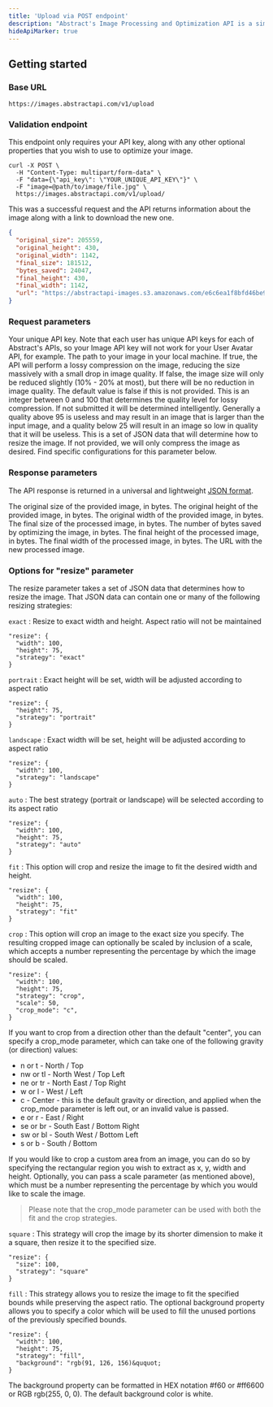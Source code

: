 ```yaml
---
title: 'Upload via POST endpoint'
description: "Abstract's Image Processing and Optimization API is a simple yet powerful REST API that is used to convert, compress, or optimization an image that is provided via a URL or via POST to the API itself."
hideApiMarker: true
---
```


## Getting started

### Base URL

```
https://images.abstractapi.com/v1/upload
```

### Validation endpoint

This endpoint only requires your API key, along with any other optional properties that you wish to use to optimize your image.

```
curl -X POST \
  -H "Content-Type: multipart/form-data" \
  -F "data={\"api_key\": \"YOUR_UNIQUE_API_KEY\"}" \
  -F "image=@path/to/image/file.jpg" \
  https://images.abstractapi.com/v1/upload/
```

This was a successful request and the API returns information about the image along with a link to download the new one.

<ResponseExample>

```json
{
  "original_size": 205559,
  "original_height": 430,
  "original_width": 1142,
  "final_size": 181512,
  "bytes_saved": 24047,
  "final_height": 430,
  "final_width": 1142,
  "url": "https://abstractapi-images.s3.amazonaws.com/e6c6ea1f8bfd46be9ed357b9ce4240ff_dog.jpg"
}
```

</ResponseExample>

### Request parameters

<ParamField body="api_key" type="String" required>
  Your unique API key. Note that each user has unique API keys for each of Abstract's APIs, so your Image API key will not work for your User Avatar API, for example.
</ParamField>

<ParamField body="image" type="String" required>
  The path to your image in your local machine.
</ParamField>

<ParamField body="lossy" type="Boolean">
  If true, the API will perform a lossy compression on the image, reducing the size massively with a small drop in image quality. If false, the image size will only be reduced slightly (10% - 20% at most), but there will be no reduction in image quality. The default value is false if this is not provided.
</ParamField>

<ParamField body="quality" type="Integer">
  This is an integer between 0 and 100 that determines the quality level for lossy compression. If not submitted it will be determined intelligently. Generally a quality above 95 is useless and may result in an image that is larger than the input image, and a quality below 25 will result in an image so low in quality that it will be useless.
</ParamField>

<ParamField body="resize" type="Object">
  This is a set of JSON data that will determine how to resize the image. If not provided, we will only compress the image as desired. Find specific configurations for this parameter below.
</ParamField>

### Response parameters

The API response is returned in a universal and lightweight [JSON format](https://www.json.org/json-en.html).

<ResponseField name="original_size" type="Integer">
  The original size of the provided image, in bytes.
</ResponseField>

<ResponseField name="original_height" type="Integer">
  The original height of the provided image, in bytes.
</ResponseField>

<ResponseField name="original_width" type="Integer">
  The original width of the provided image, in bytes.
</ResponseField>

<ResponseField name="final_size" type="Integer">
  The final size of the processed image, in bytes.
</ResponseField>

<ResponseField name="bytes_saved" type="Integer">
  The number of bytes saved by optimizing the image, in bytes.
</ResponseField>

<ResponseField name="final_height" type="Integer">
  The final height of the processed image, in bytes.
</ResponseField>

<ResponseField name="final_width" type="Integer">
  The final width of the processed image, in bytes.
</ResponseField>

<ResponseField name="url" type="String">
  The URL with the new processed image.
</ResponseField>

### Options for "resize" parameter

The resize parameter takes a set of JSON data that determines how to resize the image. That JSON data can contain one or many of the following resizing strategies:

`exact` : Resize to exact width and height. Aspect ratio will not be maintained
```
"resize": {  
  "width": 100,  
  "height": 75,  
  "strategy": "exact"  
}
```

`portrait` : Exact height will be set, width will be adjusted according to aspect ratio
```
"resize": {  
  "height": 75,  
  "strategy": "portrait"  
}
```

`landscape` : Exact width will be set, height will be adjusted according to aspect ratio
```
"resize": {  
  "width": 100,  
  "strategy": "landscape"  
}
```

`auto` : The best strategy (portrait or landscape) will be selected according to its aspect ratio
```
"resize": {  
  "width": 100,  
  "height": 75,  
  "strategy": "auto"  
}
```

`fit` : This option will crop and resize the image to fit the desired width and height.
```
"resize": {  
  "width": 100,  
  "height": 75,  
  "strategy": "fit"  
}
```

`crop` : This option will crop an image to the exact size you specify. The resulting cropped image can optionally be scaled by inclusion of a scale, which accepts a number representing the percentage by which the image should be scaled.
```
"resize": {  
  "width": 100,  
  "height": 75,  
  "strategy": "crop",  
  "scale": 50,  
  "crop_mode": "c",  
}
```
If you want to crop from a direction other than the default "center", you can specify a crop_mode parameter, which can take one of the following gravity (or direction) values:
- n or t - North / Top
- nw or tl - North West / Top Left
- ne or tr - North East / Top Right
- w or l - West / Left
- c - Center - this is the default gravity or direction, and applied when the crop_mode parameter is left out, or an invalid value is passed.
- e or r - East / Right
- se or br - South East / Bottom Right
- sw or bl - South West / Bottom Left
- s or b - South / Bottom

If you would like to crop a custom area from an image, you can do so by specifying the rectangular region you wish to extract as x, y, width and height. Optionally, you can pass a scale parameter (as mentioned above), which must be a number representing the percentage by which you would like to scale the image.

> Please note that the crop_mode parameter can be used with both the fit and the crop strategies.

`square` : This strategy will crop the image by its shorter dimension to make it a square, then resize it to the specified size.
```
"resize": {  
  "size": 100,  
  "strategy": "square"  
}
```

`fill` : This strategy allows you to resize the image to fit the specified bounds while preserving the aspect ratio. The optional background property allows you to specify a color which will be used to fill the unused portions of the previously specified bounds.
```
"resize": {  
  "width": 100,  
  "height": 75,  
  "strategy": "fill",  
  "background": "rgb(91, 126, 156)&ququot;  
}
```
The background property can be formatted in HEX notation #f60 or #ff6600 or RGB rgb(255, 0, 0). The default background color is white.